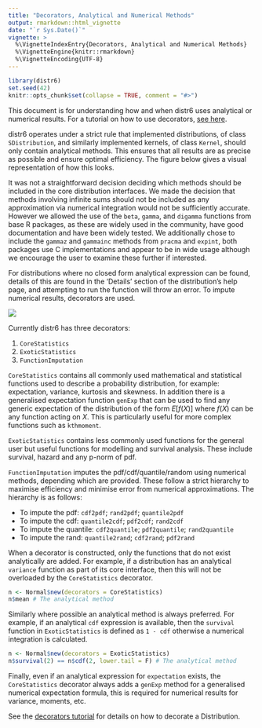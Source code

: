```yaml
---
title: "Decorators, Analytical and Numerical Methods"
output: rmarkdown::html_vignette
date: "`r Sys.Date()`"
vignette: >
  %\VignetteIndexEntry{Decorators, Analytical and Numerical Methods}
  %\VignetteEngine{knitr::rmarkdown}
  %\VignetteEncoding{UTF-8}
---
```


```r
library(distr6)
set.seed(42)
knitr::opts_chunk$set(collapse = TRUE, comment = "#>")
```

This document is for understanding how and when distr6 uses analytical or numerical results. For a tutorial on how to use decorators, [see here](https://alan-turing-institute.github.io/distr6/articles/webs/decorators.html).

distr6 operates under a strict rule that implemented distributions, of class `SDistribution`, and similarly implemented kernels, of class `Kernel`, should only contain analytical methods. This ensures that all results are as precise as possible and ensure optimal efficiency. The figure below gives a visual representation of how this looks. 

It was not a straightforward decision deciding which methods should be included in the core distribution interfaces. We made the decision that methods involving infinite sums should not be included as any approximation via numerical integration would not be sufficiently accurate. However we allowed the use of the `beta`, `gamma`, and `digamma` functions from base R packages, as these are widely used in the community, have good documentation and have been widely tested. We additionally chose to include the `gammaz` and `gammainc` methods from `pracma` and `expint`, both packages use C implementations and appear to be in wide usage although we encourage the user to examine these further if interested.

For distributions where no closed form analytical expression can be found, details of this are found in the 'Details' section of the distribution's help page, and attempting to run the function will throw an error. To impute numerical results, decorators are used.


![](decorators.png)


Currently distr6 has three decorators:

1. `CoreStatistics`
2. `ExoticStatistics`
3. `FunctionImputation`

`CoreStatistics` contains all commonly used mathematical and statistical functions used to describe a probability distribution, for example: expectation, variance, kurtosis and skewness. In addition there is a generalised expectation function `genExp` that can be used to find any generic expectation of the distribution of the form $E[f(X)]$ where $f(X)$ can be any function acting on $X$. This is particularly useful for more complex functions such as `kthmoment`.

`ExoticStatistics` contains less commonly used functions for the general user but useful functions for modelling and survival analysis. These include survival, hazard and any p-norm of pdf.

`FunctionImputation` imputes the pdf/cdf/quantile/random using numerical methods, depending which are provided. These follow a strict hierarchy to maximise efficiency and minimise error from numerical approximations. The hierarchy is as follows:

* To impute the pdf: `cdf2pdf`; `rand2pdf`; `quantile2pdf`
* To impute the cdf: `quantile2cdf`; `pdf2cdf`; `rand2cdf`
* To impute the quantile: `cdf2quantile`; `pdf2quantile`; `rand2quantile`
* To impute the rand: `quantile2rand`; `cdf2rand`; `pdf2rand`

When a decorator is constructed, only the functions that do not exist analytically are added. For example, if a distribution has an analytical `variance` function as part of its core interface, then this will not be overloaded by the `CoreStatistics` decorator.

```r
n <- Normal$new(decorators = CoreStatistics)
n$mean # The analytical method
```

Similarly where possible an analytical method is always preferred. For example, if an analytical `cdf` expression is available, then the `survival` function in `ExoticStatistics` is defined as `1 - cdf` otherwise a numerical integration is calculated.

```r
n <- Normal$new(decorators = ExoticStatistics)
n$survival(2) == n$cdf(2, lower.tail = F) # The analytical method
```

Finally, even if an analytical expression for `expectation` exists, the `CoreStatistics` decorator always adds a `genExp` method for a generalised numerical expectation formula, this is required for numerical results for variance, moments, etc.



See the [decorators tutorial](https://alan-turing-institute.github.io/distr6/articles/webs/decorators.html) for details on how to decorate a Distribution.




